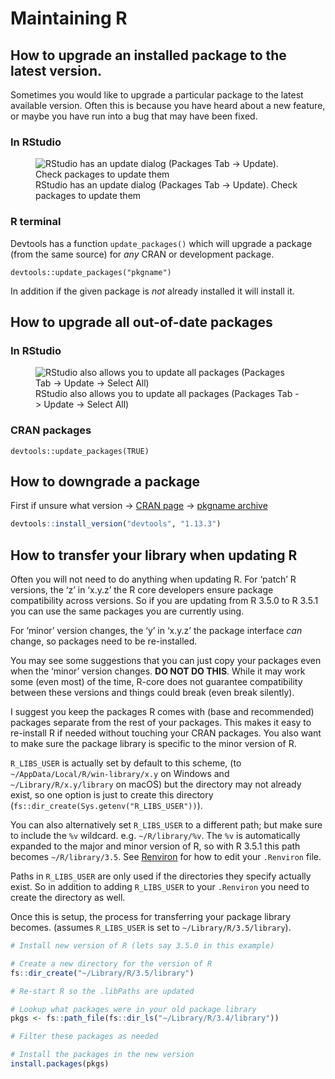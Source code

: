 # Maintaining R

## How to upgrade an installed package to the latest version.

Sometimes you would like to upgrade a particular package to the latest
available version. Often this is because you have heard about a new feature, or
maybe you have run into a bug that may have been fixed.

### In RStudio

![RStudio has an update dialog (Packages Tab -> Update). Check packages to update them](images/rstudio-update.png)

### R terminal

Devtools has a function `update_packages()` which will upgrade a package (from
the same source) for _any_ CRAN or development package.

`devtools::update_packages("pkgname")`

In addition if the given package is _not_ already installed it will install it.

## How to upgrade all out-of-date packages

### In RStudio

![RStudio also allows you to update all packages (Packages Tab -> Update -> Select All)](images/rstudio-update-all.png)

### CRAN packages

`devtools::update_packages(TRUE)`

## How to downgrade a package

First if unsure what version -> [CRAN page](https://cran.r-project.org/web/packages/devtools/index.html) -> [pkgname archive](https://cran.r-project.org/src/contrib/Archive/devtools/)

```.r
devtools::install_version("devtools", "1.13.3")
```

## How to transfer your library when updating R

Often you will not need to do anything when updating R. For 'patch' R versions,
the 'z' in 'x.y.z' the R core developers ensure package compatibility across
versions. So if you are updating from R 3.5.0 to R 3.5.1 you can use the same
packages you are currently using.

For 'minor' version changes, the 'y' in 'x.y.z' the package interface _can_
change, so packages need to be re-installed.

::: {.callout-warning}
You may see some suggestions that you can just copy your packages even when the
'minor' version changes. **DO NOT DO THIS**. While it may work some (even most)
of the time, R-core does not guarantee compatibility between these versions and
things could break (even break silently).
:::

I suggest you keep the packages R comes with (base and recommended)
packages separate from the rest of your packages. This makes it easy to
re-install R if needed without touching your CRAN packages. You also want to
make sure the package library is specific to the minor version of R.

`R_LIBS_USER` is actually set by default to this scheme, (to
`~/AppData/Local/R/win-library/x.y` on Windows and `~/Library/R/x.y/library` on macOS) but
the directory may not already exist, so one option is just to create this
directory (`fs::dir_create(Sys.getenv("R_LIBS_USER"))`).

You can also alternatively set `R_LIBS_USER` to a different path; but make sure
to include the `%v` wildcard. e.g. `~/R/library/%v`. The `%v` is
automatically expanded to the major and minor version of R, so with R 3.5.1
this path becomes `~/R/library/3.5`. See [Renviron](#renviron) for how
to edit your `.Renviron` file.

::: {.callout-warning}
Paths in `R_LIBS_USER` are only used if the directories they specify actually
exist. So in addition to adding `R_LIBS_USER` to your `.Renviron` you need to
create the directory as well.
:::

Once this is setup, the process for transferring your package library becomes.
(assumes `R_LIBS_USER` is set to `~/Library/R/3.5/library`).

```.r
# Install new version of R (lets say 3.5.0 in this example)

# Create a new directory for the version of R
fs::dir_create("~/Library/R/3.5/library")

# Re-start R so the .libPaths are updated

# Lookup what packages were in your old package library
pkgs <- fs::path_file(fs::dir_ls("~/Library/R/3.4/library"))

# Filter these packages as needed

# Install the packages in the new version
install.packages(pkgs)
```
